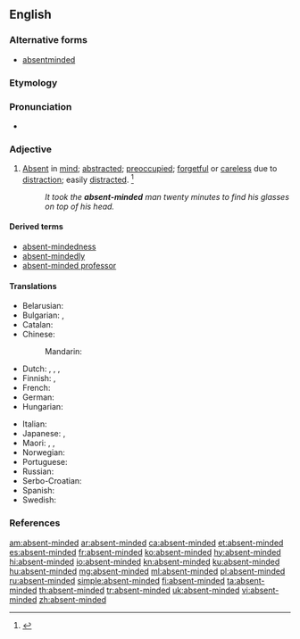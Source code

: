 ==English==

===Alternative forms===
* [[absentminded]]

===Etymology===
{{compound|absent|minded|lang=en}}

===Pronunciation===
* {{a|US}} {{IPA|/ˌæb.sn̩tˈmaɪn.dɪd/|lang=en}}

===Adjective===
{{en-adj}}

# [[absent|Absent]] in [[mind]]; [[abstracted]]; [[preoccupied]]; [[forgetful]] or [[careless]] due to [[distraction]]; easily [[distract]]ed. {{defdate|First attested in the mid 19<sup>th</sup> century.}}<ref name=SOED>{{R:SOED5|page=9}}</ref>
#: ''It took the '''absent-minded''' man twenty minutes to find his glasses on top of his head.''

====Derived terms====
* [[absent-mindedness]]
* [[absent-mindedly]]
* [[absent-minded professor]]

====Translations====
{{trans-top|absent in mind}}
* Belarusian: {{t|be|рассе́яны|m|sc=Cyrl}}
* Bulgarian: {{t+check|bg|разсеян}}, {{t-check|bg|[[потънал]] [[в]] [[мисли]]|sc=Cyrl}} <!-- was "потънал в мисли" - assumed sum-of-parts; if an idiom, remove the wikilinks to the individual words. see [[User:Kephir/gadgets/xte#Translation_fixing]] -->
* Catalan: {{t|ca|distret}}
* Chinese:
*: Mandarin: {{t+|cmn|心不在焉|tr=xīnbùzàiyān|sc=Hani}}
* Dutch: {{t+|nl|verstrooid}}, {{t+|nl|afwezig}}, {{t|nl|elders met zijn gedachten}}, {{t|nl|er niet bij}}
* Finnish: {{t|fi|hajamielinen}} {{qualifier|forgetful}}, {{t|fi|poissaoleva}} {{qualifier|absent in mind}}
* French: {{t+|fr|distrait}}
* German: {{t+|de|zerstreut}}
* Hungarian: {{t+|hu|szórakozott}}
{{trans-mid}}
* Italian: {{t|it|svanito}}
* Japanese: {{t+|ja|ぼんやり|tr=bon'yari|sc=Jpan}}, {{t|ja|上の空|tr=うわのそらの, uwa-no sora-no|alt=上の空の|sc=Jpan}}
* Maori: {{t|mi|hinengaro makere}}, {{t|mi|wareware}}, {{t|mi|pakihaha }}
* Norwegian: {{t+|no|distré}}
* Portuguese: {{t+|pt|distraído}}
* Russian: {{t+|ru|рассеянный|tr=rasséjannyj|sc=Cyrl}}
* Serbo-Croatian: {{t|sh|rasejan}}
* Spanish: {{t+|es|distraído}}
* Swedish: {{t+|sv|tankspridd}}
{{trans-bottom}}

===References===
<references/>

[[am:absent-minded]]
[[ar:absent-minded]]
[[ca:absent-minded]]
[[et:absent-minded]]
[[es:absent-minded]]
[[fr:absent-minded]]
[[ko:absent-minded]]
[[hy:absent-minded]]
[[hi:absent-minded]]
[[io:absent-minded]]
[[kn:absent-minded]]
[[ku:absent-minded]]
[[hu:absent-minded]]
[[mg:absent-minded]]
[[ml:absent-minded]]
[[pl:absent-minded]]
[[ru:absent-minded]]
[[simple:absent-minded]]
[[fi:absent-minded]]
[[ta:absent-minded]]
[[th:absent-minded]]
[[tr:absent-minded]]
[[uk:absent-minded]]
[[vi:absent-minded]]
[[zh:absent-minded]]